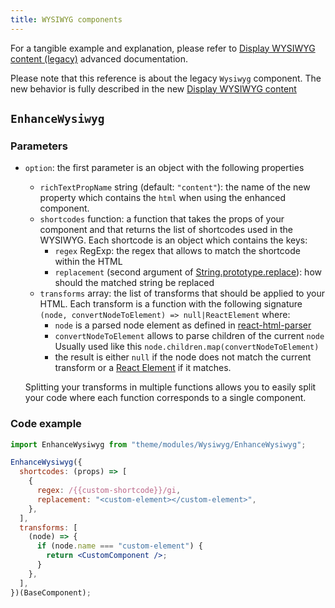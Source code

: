 ```yaml
---
title: WYSIWYG components
---
```


For a tangible example and explanation, please refer to
[Display WYSIWYG content (legacy)](/docs/advanced/theme/wysiwyg/legacy) advanced
documentation.

Please note that this reference is about the legacy `Wysiwyg` component. The new
behavior is fully described in the new
[Display WYSIWYG content](/docs/advanced/theme/wysiwyg)

## `EnhanceWysiwyg`

### Parameters

- `option`: the first parameter is an object with the following properties

  - `richTextPropName` string (default: `"content"`): the name of the new
    property which contains the `html` when using the enhanced component.
  - `shortcodes` function: a function that takes the props of your component and
    that returns the list of shortcodes used in the WYSIWYG. Each shortcode is
    an object which contains the keys:
    - `regex` RegExp: the regex that allows to match the shortcode within the
      HTML
    - `replacement` (second argument of
      [String.prototype.replace](https://developer.mozilla.org/en-US/docs/Web/JavaScript/Reference/Global_Objects/String/replace)):
      how should the matched string be replaced
  - `transforms` array: the list of transforms that should be applied to your
    HTML. Each transform is a function with the following signature
    `(node, convertNodeToElement) => null|ReactElement` where:
    - `node` is a parsed node element as defined in
      [react-html-parser](https://www.npmjs.com/package/react-html-parser#arguments-1)
    - `convertNodeToElement` allows to parse children of the current `node`
      Usually used like this `node.children.map(convertNodeToElement)`
    - the result is either `null` if the node does not match the current
      transform or a
      [React Element](https://reactjs.org/docs/rendering-elements) if it
      matches.

  Splitting your transforms in multiple functions allows you to easily split
  your code where each function corresponds to a single component.

### Code example

```jsx
import EnhanceWysiwyg from "theme/modules/Wysiwyg/EnhanceWysiwyg";

EnhanceWysiwyg({
  shortcodes: (props) => [
    {
      regex: /{{custom-shortcode}}/gi,
      replacement: "<custom-element></custom-element>",
    },
  ],
  transforms: [
    (node) => {
      if (node.name === "custom-element") {
        return <CustomComponent />;
      }
    },
  ],
})(BaseComponent);
```
